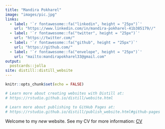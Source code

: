```yaml
---
title: "Mandira Pokharel"
image: "images/pic.jpg"
links:
  - label: '`r fontawesome::fa("linkedin", height = "25px")`'
    url: "https://www.linkedin.com/in/mandira-pokharel-41b385179//"
  - label: '`r fontawesome::fa("twitter", height = "25px")`'
    url: "https://twitter.com/"
  - label: '`r fontawesome::fa("github", height = "25px")`'
    url: "https://github.com/"
  - label: '`r fontawesome::fa("envelope", height = "25px")`'
    url: "mailto:mandirapokharel33@gmail.com"
output:
  postcards::jolla
site: distill::distill_website
---
```


```r
knitr::opts_chunk$set(echo = FALSE)

# Learn more about creating websites with Distill at:
# https://rstudio.github.io/distill/website.html

# Learn more about publishing to GitHub Pages at:
# https://rstudio.github.io/distill/publish_website.html#github-pages

```

Welcome to my *new* website.
See my CV for more information:
[CV](file:///Y:/CV_Mandira_2020.pdf)
